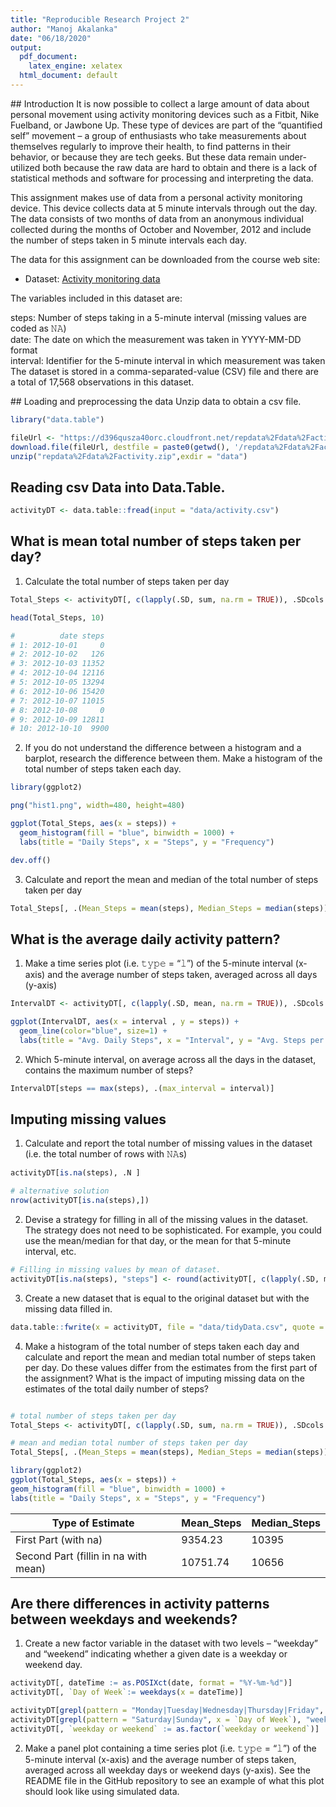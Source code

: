 ---
title: "Reproducible Research Project 2"
author: "Manoj Akalanka"
date: "06/18/2020"
output:
  pdf_document:
    latex_engine: xelatex
  html_document: default
---
  
  ## Introduction
  It is now possible to collect a large amount of data about personal movement using activity monitoring devices such as a Fitbit, Nike Fuelband, or Jawbone Up. These type of devices are part of the “quantified self” movement – a group of enthusiasts who take measurements about themselves regularly to improve their health, to find patterns in their behavior, or because they are tech geeks. But these data remain under-utilized both because the raw data are hard to obtain and there is a lack of statistical methods and software for processing and interpreting the data.

This assignment makes use of data from a personal activity monitoring device. This device collects data at 5 minute intervals through out the day. The data consists of two months of data from an anonymous individual collected during the months of October and November, 2012 and include the number of steps taken in 5 minute intervals each day.

The data for this assignment can be downloaded from the course web site:
  
  * Dataset: [Activity monitoring data](https://d396qusza40orc.cloudfront.net/repdata%2Fdata%2Factivity.zip) 

The variables included in this dataset are:
  
  steps: Number of steps taking in a 5-minute interval (missing values are coded as 𝙽𝙰) </br>
  date: The date on which the measurement was taken in YYYY-MM-DD format </br>
  interval: Identifier for the 5-minute interval in which measurement was taken </br>
  The dataset is stored in a comma-separated-value (CSV) file and there are a total of 17,568 observations in this dataset. </br>
  
  ## Loading and preprocessing the data
  Unzip data to obtain a csv file.

```R
library("data.table")

fileUrl <- "https://d396qusza40orc.cloudfront.net/repdata%2Fdata%2Factivity.zip"
download.file(fileUrl, destfile = paste0(getwd(), '/repdata%2Fdata%2Factivity.zip'), method = "curl")
unzip("repdata%2Fdata%2Factivity.zip",exdir = "data")
```

## Reading csv Data into Data.Table. 
```R
activityDT <- data.table::fread(input = "data/activity.csv")
```

## What is mean total number of steps taken per day?

1. Calculate the total number of steps taken per day

```R
Total_Steps <- activityDT[, c(lapply(.SD, sum, na.rm = TRUE)), .SDcols = c("steps"), by = .(date)] 

head(Total_Steps, 10)

#          date steps
# 1: 2012-10-01     0
# 2: 2012-10-02   126
# 3: 2012-10-03 11352
# 4: 2012-10-04 12116
# 5: 2012-10-05 13294
# 6: 2012-10-06 15420
# 7: 2012-10-07 11015
# 8: 2012-10-08     0
# 9: 2012-10-09 12811
# 10: 2012-10-10  9900
```

2. If you do not understand the difference between a histogram and a barplot, research the difference between them. Make a histogram of the total number of steps taken each day. 

```R
library(ggplot2)

png("hist1.png", width=480, height=480)

ggplot(Total_Steps, aes(x = steps)) +
  geom_histogram(fill = "blue", binwidth = 1000) +
  labs(title = "Daily Steps", x = "Steps", y = "Frequency")

dev.off()
```

3. Calculate and report the mean and median of the total number of steps taken per day

```R
Total_Steps[, .(Mean_Steps = mean(steps), Median_Steps = median(steps))]
```

## What is the average daily activity pattern?

1. Make a time series plot (i.e. 𝚝𝚢𝚙𝚎 = "𝚕") of the 5-minute interval (x-axis) and the average number of steps taken, averaged across all days (y-axis)

```R
IntervalDT <- activityDT[, c(lapply(.SD, mean, na.rm = TRUE)), .SDcols = c("steps"), by = .(interval)] 

ggplot(IntervalDT, aes(x = interval , y = steps)) +
  geom_line(color="blue", size=1) +
  labs(title = "Avg. Daily Steps", x = "Interval", y = "Avg. Steps per day")
```

2. Which 5-minute interval, on average across all the days in the dataset, contains the maximum number of steps?
  ```R
IntervalDT[steps == max(steps), .(max_interval = interval)]
```

## Imputing missing values

1. Calculate and report the total number of missing values in the dataset (i.e. the total number of rows with 𝙽𝙰s)

```R
activityDT[is.na(steps), .N ]

# alternative solution
nrow(activityDT[is.na(steps),])
```

2. Devise a strategy for filling in all of the missing values in the dataset. The strategy does not need to be sophisticated. For example, you could use the mean/median for that day, or the mean for that 5-minute interval, etc.

```R
# Filling in missing values by mean of dataset. 
activityDT[is.na(steps), "steps"] <- round(activityDT[, c(lapply(.SD, mean, na.rm = TRUE)), .SDcols = c("steps")])
```

3. Create a new dataset that is equal to the original dataset but with the missing data filled in.

```R
data.table::fwrite(x = activityDT, file = "data/tidyData.csv", quote = FALSE)
```

4. Make a histogram of the total number of steps taken each day and calculate and report the mean and median total number of steps taken per day. Do these values differ from the estimates from the first part of the assignment? What is the impact of imputing missing data on the estimates of the total daily number of steps?
  
  ```R

# total number of steps taken per day
Total_Steps <- activityDT[, c(lapply(.SD, sum, na.rm = TRUE)), .SDcols = c("steps"), by = .(date)] 

# mean and median total number of steps taken per day
Total_Steps[, .(Mean_Steps = mean(steps), Median_Steps = median(steps))]

library(ggplot2)
ggplot(Total_Steps, aes(x = steps)) +
  geom_histogram(fill = "blue", binwidth = 1000) +
  labs(title = "Daily Steps", x = "Steps", y = "Frequency")
```

Type of Estimate | Mean_Steps | Median_Steps
--- | --- | ---
  First Part (with na) | 9354.23 | 10395
Second Part (fillin in na with mean) | 10751.74 | 10656

## Are there differences in activity patterns between weekdays and weekends?

1. Create a new factor variable in the dataset with two levels – “weekday” and “weekend” indicating whether a given date is a weekday or weekend day.

```R
activityDT[, dateTime := as.POSIXct(date, format = "%Y-%m-%d")]
activityDT[, `Day of Week`:= weekdays(x = dateTime)]

activityDT[grepl(pattern = "Monday|Tuesday|Wednesday|Thursday|Friday", x = `Day of Week`), "weekday or weekend"] <- "weekday"
activityDT[grepl(pattern = "Saturday|Sunday", x = `Day of Week`), "weekday or weekend"] <- "weekend"
activityDT[, `weekday or weekend` := as.factor(`weekday or weekend`)]
```

2. Make a panel plot containing a time series plot (i.e. 𝚝𝚢𝚙𝚎 = "𝚕") of the 5-minute interval (x-axis) and the average number of steps taken, averaged across all weekday days or weekend days (y-axis). See the README file in the GitHub repository to see an example of what this plot should look like using simulated data.

